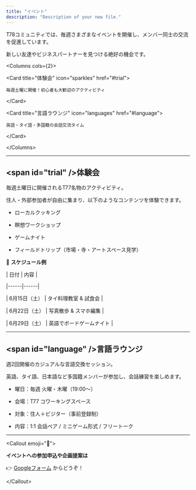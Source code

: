 ```yaml
---
title: "イベント"
description: "Description of your new file."
---
```



T78コミュニティでは、毎週さまざまなイベントを開催し、メンバー同士の交流を促進しています。  

新しい友達やビジネスパートナーを見つける絶好の機会です。

\<Columns cols={2}\>

  \<Card title="体験会" icon="sparkles" href="#trial"\>

    毎週土曜に開催！初心者も大歓迎のアクティビティ

  \</Card\>

  \<Card title="言語ラウンジ" icon="languages" href="#language"\>

    英語・タイ語・多国籍の会話交流タイム

  \</Card\>

\</Columns\>

---

## \<span id="trial" /\>体験会

毎週土曜日に開催されるT77名物のアクティビティ。  

住人・外部参加者が自由に集まり、以下のようなコンテンツを体験できます。

- ローカルクッキング  

- 瞑想ワークショップ  

- ゲームナイト  

- フィールドトリップ（市場・寺・アートスペース見学）  

📅 **スケジュール例**

| 日付 | 内容 |

|------|------|

| 6月15日（土） | タイ料理教室 & 試食会 |

| 6月22日（土） | 写真散歩 & スマホ編集 |

| 6月29日（土） | 英語でボードゲームナイト |

---

## \<span id="language" /\>言語ラウンジ

週2回開催のカジュアルな言語交換セッション。  

英語、タイ語、日本語など多国籍メンバーが参加し、会話練習を楽しめます。

- 曜日：毎週 火曜・木曜（19:00〜）  

- 会場：T77 コワーキングスペース  

- 対象：住人＋ビジター（事前登録制）  

- 内容：1:1 会話ペア / ミニゲーム形式 / フリートーク

---

\<Callout emoji="📝"\>

**イベントへの参加申込や企画提案は**  

👉 [Googleフォーム](https://your-form-link.com) からどうぞ！

\</Callout\>